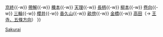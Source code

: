{{鐵道路線
|模板名稱 = 櫻井線
|名稱 = [[File:JR logo (west).svg|25px|西日本旅客鐵道|link=西日本旅客鐵道]] [[櫻井線|櫻井線（萬葉Mahoroba線）]] [[File:JRW kinki-U.svg|20px]]
|代表色 = #B31C31
|車站列表 = [[奈良站|奈良]]{{-w}} [[京終站|京終]]{{-w}} [[帶解站|帶解]]{{-w}} [[櫟本站|櫟本]]{{-w}} [[天理站|天理]]{{-w}} [[長柄站|長柄]]{{-w}} [[柳本站|柳本]]{{-w}} [[卷向站|卷向]]{{-w}} [[三輪站|三輪]]{{-w}} [[櫻井站 (奈良縣)|櫻井]]{{-w}} [[香久山站|香久山]]{{-w}} [[畝傍站|畝傍]]{{-w}} [[金橋站 (日本)|金橋]]{{-w}} [[高田站 (奈良縣)|高田]]（→ [[Template:和歌山線|王寺、五條方向]]）
}}<noinclude>
[[Category:西日本旅客鐵道路線模板|Sakurai]]
</noinclude>
